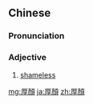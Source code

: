 {{also|厚颜}}
==Chinese==
{{zh-forms|s=厚颜}}

===Pronunciation===
{{zh-pron
|m=hòuyán
|c=hau5 ngaan4
|cat=a
}}

===Adjective===
{{zh-adj}}

# [[shameless]]

[[mg:厚顏]]
[[ja:厚顏]]
[[zh:厚顏]]